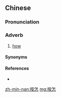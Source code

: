 ==Chinese==
{{zh-forms|alt=安怎}}

===Pronunciation===
{{zh-pron
|mn=qz,twv:àn-chóaⁿ/xm,zz,tw:án-chóaⁿ/zz,twv:án-nóa/zz,twv:án-ná/twv:án-cháiⁿ
|cat=adv
}}

===Adverb===
{{zh-adv}}

# {{qualifier|Min Nan}} [[how]]

====Synonyms====
{{zh-dial|怎樣}}

====References====
* {{thcwd|5038}}

[[zh-min-nan:按怎]]
[[mg:按怎]]